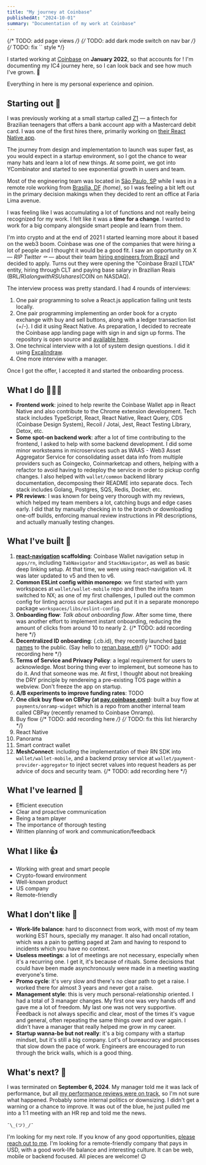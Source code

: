 ```yaml
---
title: "My journey at Coinbase"
publishedAt: "2024-10-01"
summary: "Documentation of my work at Coinbase"
---
```


{/* TODO: add page views */}
{/* TODO: add dark mode switch on nav bar */}
{/* TODO: fix `` style */}

I started working at [Coinbase](https://www.coinbase.com) on **January 2022**, so that accounts for **<DateRange startDate="2022-01-04" endDate="2024-09-06" />**! I'm documenting my IC4 journey here, so I can look back and see how much I've grown. 🚀

Everything in here is my personal experience and opinion.

## Starting out 👣

I was previously working at a small startup called [Z1](https://z1.app) — a fintech for Brazilian teenagers that offers a bank account app with a Mastercard debit card. I was one of the first hires there, primarily working on [their React Native app](https://apps.apple.com/br/app/z1-conta-digital/id1522028830).

The journey from design and implementation to launch was super fast, as you would expect in a startup environment, so I got the chance to wear many hats and learn a lot of new things. At some point, we got into YCombinator and started to see exponential growth in users and team.

Most of the engineering team was located in [São Paulo, SP](https://maps.app.goo.gl/CT5kN9mzVaWmKGyF6) while I was in a remote role working from [Brasília, DF](https://maps.app.goo.gl/K25tn95wcqmTv8SG7) _(home)_, so I was feeling a bit left out in the primary decision makings when they decided to rent an office at Faria Lima avenue. 

I was feeling like I was accumulating a lot of functions and not really being recognized for my work. I felt like it was a **time for a change**. I wanted to work for a big company alongside smart people and learn from them.

I'm into crypto and at the end of 2021 I started learning more about it based on the web3 boom. Coinbase was one of the companies that were hiring a lot of people and I thought it would be a good fit. I saw an opportunity on X — _RIP Twitter ⚰️_ — about their team [hiring engineers from Brazil](https://x.com/htormey/status/1437758742989312005) and decided to apply. Turns out they were opening the "Coinbase Brazil LTDA" entity, hiring through CLT and paying base salary in Brazilian Reais (BRL/R$) along with RSU shares ($COIN on NASDAQ).

The interview process was pretty standard. I had 4 rounds of interviews:

1. One pair programming to solve a React.js application failing unit tests locally.
1. One pair programming implementing an order book for a crypto exchange with buy and sell buttons, along with a ledger transaction list (+/-). I did it using React Native. As preparation, I decided to recreate the Coinbase app landing page with sign in and sign up forms. The repository is open source and [available here](https://github.com/renanmav/coinbase-repro).
1. One technical interview with a lot of system design questions. I did it using [Excalindraw](https://excalidraw.com).
1. One more interview with a manager.

Once I got the offer, I accepted it and started the onboarding process.

## What I do 🧑🏻‍💻

- **Frontend work**: joined to help rewrite the Coinbase Wallet app in React Native and also contribute to the Chrome extension development. Tech stack includes TypeScript, React, React Native, React Query, CDS (Coinbase Design System), Recoil / Jotai, Jest, React Testing Library, Detox, etc.
- **Some spot-on backend work**: after a lot of time contributing to the frontend, I asked to help with some backend development. I did some minor worksteams in microservices such as WAAS - Web3 Asset Aggregator Service for consolidating asset data info from multiple providers such as Coingecko, Coinmarketcap and others, helping with a refactor to avoid having to redeploy the service in order to pickup config changes. I also helped with `wallet/common` backend library documentation, decomposing their README into separate docs. Tech stack includes Golang, Postgres, SQS, Redis, Docker, etc.
- **PR reviews**: I was known for being very thorough with my reviews, which helped my team members a lot, catching bugs and edge cases early. I did that by manually checking in to the branch or downloading one-off builds, enforcing manual review instructions in PR descriptions, and actually manually testing changes.

## What I've built 🚢

1. **[react-navigation](https://reactnavigation.org) scaffolding**: Coinbase Wallet navigation setup in `apps/rn`, including `TabNavigator` and `StackNavigator`, as well as basic deep linking setup. At that time, we were using react-navigation v4. It was later updated to v5 and then to v6.
1. **Common ESLint config within monorepo**: we first started with yarn workspaces at `wallet/wallet-mobile` repo and then the infra team switched to NX; as one of my first challenges, I pulled out the common config for linting across our packages and put it in a separate monorepo package `workspaces/libs/eslint-config`.
1. **Onboarding flow**: _Talk about onboarding flow_. After some time, there was another effort to implement instant onboarding, reducing the amount of clicks from around 10 to nearly 2.
{/* TODO: add recording here */}
1. **Decentralized ID onboarding**: (.cb.id), they recently launched [base names](https://www.base.org/names) to the public. (Say hello to [renan.base.eth](https://www.base.org/names/renan.base.eth)!)
{/* TODO: add recording here */}
1. **Terms of Service and Privacy Policy**: a legal requirement for users to acknowledge. Most boring thing ever to implement, but someone has to do it. And that someone was me. At first, I thought about not breaking the DRY principle by rendereing a pre-existing TOS page within a webview. Don't freeze the app on startup.
1. **A/B experiments to improve funding rates**: TODO
1. **One click buy flow on CBPay (at [pay.coinbase.com](https://pay.coinbase.com))**: built a buy flow at `payments/onramp-widget` which is a repo from another internal team called CBPay (recently renamed to Coinbase Onramp).
1. Buy flow
{/* TODO: add recording here */}
{/* TODO: fix this list hierarchy */}
  1. React Native
  1. Panorama
  1. Smart contract wallet
1. **MeshConnect**: including the implementation of their RN SDK into `wallet/wallet-mobile`, and a backend proxy service at `wallet/payment-provider-aggregator` to inject secret values into request headers as per advice of docs and security team.
{/* TODO: add recording here */}

## What I've learned 🧠

- Efficient execution
- Clear and proactive communication
- Being a team player
- The importance of thorough testing
- Written planning of work and communication/feedback

## What I like 👍

- Working with great and smart people
- Crypto-foward environment
- Well-known product
- US company
- Remote-friendly

## What I don't like 🙁

- **Work-life balance**: hard to disconnect from work, with most of my team working EST hours, specially my manager. It also had oncall rotation, which was a pain to getting paged at 2am and having to respond to incidents which you have no context.
- **Useless meetings**: a lot of meetings are not necessary, especially when it's a recurring one. I get it, it's because of rituals. Some decisions that could have been made asynchronously were made in a meeting wasting everyone's time.
- **Promo cycle**: it's very slow and there's no clear path to get a raise. I worked there for almost 3 years and never got a raise.
- **Management style**: this is very much personal-relationship oriented. I had a total of 3 manager changes. My first one was very hands off and gave me a lot of freedom. My last one was not very supportive. Feedback is not always specific and clear, most of the times it's vague and general, often repeating the same things over and over again. I didn't have a manager that really helped me grow in my career.
- **Startup wanna-be but not really**: it's a big company with a startup mindset, but it's still a big company. Lot's of bureaucracy and processes that slow down the pace of work. Engineers are encouraged to run through the brick walls, which is a good thing.

## What's next? 💭

I was terminated on **September 6, 2024**. My manager told me it was lack of performance, but all [my performance reviews were on track](https://drive.google.com/drive/folders/1pKIeMI5dSsfYxEWbFxyemb-XBKd7N5q2), so I'm not sure what happened. Probably some internal politics or downsizing. I didn't get a warning or a chance to improve. It was out of the blue, he just pulled me into a 1:1 meeting with an HR rep and told me the news.

`¯\_(ツ)_/¯`

I'm looking for my next role. If you know of any good opportunities, [please reach out to me](/contact). I'm looking for a remote-friendly company that pays in USD, with a good work-life balance and interesting culture. It can be web, mobile or backend focused. All pieces are welcome! 😉
